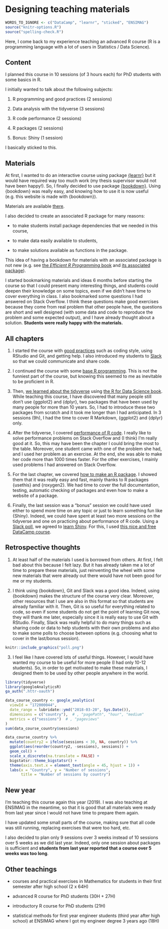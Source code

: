 # Designing teaching materials

```r
WORDS_TO_IGNORE <- c("DataCamp", "learnr", "sticked", "ENSIMAG")
source("knitr-options.R")
source("spelling-check.R")
```

Here, I come back to my experience teaching an advanced R course (R is a programming language with a lot of users in Statistics / Data Science). 

## Content

I planned this course in 10 sessions (of 3 hours each) for PhD students with some basics in R.

I initially wanted to talk about the following subjects:

1. R programming and good practices (2 sessions)

2. Data analysis with the tidyverse (3 sessions)

3. R code performance (2 sessions)

4. R packages (2 sessions)

5. Bonus: Shiny (1 session)

I basically sticked to this.

## Materials

At first, I wanted to do an interactive course using package [{learnr}](https://rstudio.github.io/learnr/) but it would have required way too much work (my thesis supervisor would not have been happy!).
So, I finally decided to use package [{bookdown}](https://bookdown.org/yihui/bookdown/). Using {bookdown} was really easy, and knowing how to use it is now useful (e.g. this website is made with {bookdown}).

Materials are available [there](https://privefl.github.io/advr38book/index.html).

I also decided to create an associated R package for many reasons:

- to make students install package dependencies that we needed in this course,

- to make data easily available to students,

- to make solutions available as functions in the package.

This idea of having a bookdown for materials with an associated package is not new (e.g. see [the *Efficient R Programming* book](https://bookdown.org/csgillespie/efficientR/) and [its associated package](https://github.com/csgillespie/efficient)).

I started bookmarking materials and ideas 6 months before starting the course so that I could present many interesting things, and students could deepen their knowledge on some topics, even if we didn't have time to cover everything in class. 
I also bookmarked some questions I had answered on Stack Overflow. I think these questions make good exercises because they come from real problem that other people have, the questions are short and well designed (with some data and code to reproduce the problem and some expected output), and I have already thought about a solution. **Students were really happy with the materials.**

## All chapters

1. I started the course with [good practices](https://privefl.github.io/advr38book/good-practices.html) such as coding style, using RStudio and Git, and getting help. I also introduced my students to [Slack](https://slack.com) so that we could communicate and share code.

2. I continued the course with some [base R programming](https://privefl.github.io/advr38book/r-programming.html). This is not the funniest part of the course, but knowing this seemed to me as inevitable to be proficient in R.

3. Then, [we learned about the tidyverse](https://privefl.github.io/advr38book/tidyverse.html) using [the R for Data Science book](http://r4ds.had.co.nz/). While teaching this course, I have discovered that many people still don't use {ggplot2} and {dplyr}, two packages that have been used by many people for more than 10 years. So, I had to introduce these two packages from scratch and it took me longer than I had anticipated. In 3 sessions (9h), I had the time to cover R Markdown, {ggplot2} and {dplyr} only.
    
4. After the tidyverse, I covered [performance of R code](https://privefl.github.io/advr38book/performance.html). I really like to solve performance problems on Stack Overflow and (I think) I'm really good at it. So, this may have been the chapter I could bring the most to the table. Moreover, one student came with one of the problem she had, and I used her problem as an exercise. At the end, she was able to make her code more than 1000 times faster. For the other exercises, I mainly used problems I had answered on Stack Overflow.

5. For the last chapter, we covered [how to make an R package](https://privefl.github.io/advr38book/packages.html). I showed them that it was really easy and fast, mainly thanks to R packages {usethis} and {roxygen2}. We had time to cover the full documentation, testing, automatic checking of packages and even how to make a website of a package.

6. Finally, the last session was a "bonus" session we could have used either to spend more time on any topic or just to learn something fun like {Shiny}. Indeed, we could have spent at least two more sessions on the tidyverse and one on practicing about performance of R code. 
Using a [Slack poll](https://simplepoll.rocks/), we agreed to [learn Shiny](https://privefl.github.io/advr38book/shiny.html). For this, I used [this nice and free DataCamp course](https://www.datacamp.com/courses/building-web-applications-in-r-with-shiny). 

## Retrospective thoughts

1. At least half of the materials I used is borrowed from others. At first, I felt bad about this because I felt lazy. But it has already taken me a lot of time to prepare these materials, just reinventing the wheel with some new materials that were already out there would have not been good for me or my students.

2. I think using {bookdown}, Git and Slack was a good idea. Indeed, using {bookdown} makes the structure of the course very clear. Moreover, other resources that I use are also in this format so that students are already familiar with it. Then, Git is so useful for everything related to code, so even if some students do not get the point of learning Git now, they will thank me later, especially since it is really easy to use Git with RStudio. Finally, Slack was really helpful to do many things such as sharing code or data to help students with their own problems and also to make some polls to choose between options (e.g. choosing what to cover in the last/bonus session).

```r
knitr::include_graphics("poll.png")
```


3. I feel like I have covered lots of useful things. However, I would have wanted my course to be useful for more people (I had only 10-12 students). So, in order to get motivated to make these materials, I designed them to be used by other people anywhere in the world.

```r
library(tidyverse)
library(googleAnalyticsR)
ga_auth(".httr-oauth")

data_course_country <- google_analytics(
  viewId = "172000044",
  date_range = lubridate::ymd("2018-03-20", Sys.Date()),
  dimensions = c("country"),  # , "pagePath", "hour", "medium"
  metrics = c("sessions")  # , "pageviews"
)
sum(data_course_country$sessions)

data_course_country %>%
  mutate(country2 = ifelse(sessions < 30, NA, country)) %>%
  ggplot(aes(reorder(country2, -sessions), sessions)) +
  geom_col() + 
  scale_x_discrete(na.translate = FALSE) +
  bigstatsr::theme_bigstatsr() +
  theme(axis.text.x = element_text(angle = 45, hjust = 1)) + 
  labs(x = "Country", y = "Number of sessions", 
       title = "Number of sessions by country")
```

## New year

I'm teaching this course again this year (2019).
I was also teaching at ENSIMAG in the meantime, so that it is good that all materials were ready from last year since I would not have time to prepare them again.

I have updated some small parts of the course, making sure that all code was still running, replacing exercises that were too hard, etc.

I also decided to plan only 9 sessions over 3 weeks instead of 10 sessions over 5 weeks as we did last year. Indeed, only one session about packages is sufficient and **students from last year reported that a course over 5 weeks was too long**.

## Other teachings

- courses and practical exercises in Mathematics for students in their first semester after high school (2 x 64H)

- advanced R course for PhD students (30H + 27H)

- introductory R course for PhD students (21H)

- statistical methods for first year engineer students (third year after high school) at ENSIMAG where I got my engineer degree 3 years ago (18H)
